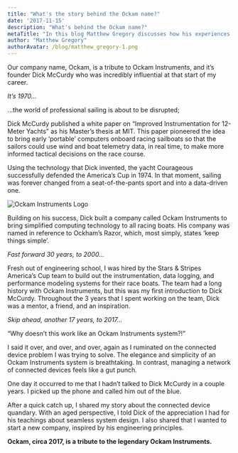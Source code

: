 ```yaml
---
title: "What's the story behind the Ockam name?"
date: '2017-11-15'
description: "What's behind the Ockam name?"
metaTitle: "In this blog Matthew Gregory discusses how his experiences in sailing inspired him to name Ockam as a tribute to one of his mentors."
author: "Matthew Gregory"
authorAvatar: /blog/matthew_gregory-1.png
---
```

Our company name, Ockam, is a tribute to Ockam Instruments, and it’s founder Dick McCurdy who was incredibly influential at that start of my career.

*It’s 1970…*

…the world of professional sailing is about to be disrupted;

Dick McCurdy published a white paper on “Improved Instrumentation for 12-Meter Yachts” as his Master’s thesis at MIT. This paper pioneered the idea to bring early ‘portable’ computers onboard racing sailboats so that the sailors could use wind and boat telemetry data, in real time, to make more informed tactical decisions on the race course.

Using the technology that Dick invented, the yacht Courageous successfully defended the America’s Cup in 1974. In that moment, sailing was forever changed from a seat-of-the-pants sport and into a data-driven one.

![Ockam Instruments Logo](/blog/ockam_instruments_logo.png)

Building on his success, Dick built a company called Ockam Instruments to bring simplified computing technology to all racing boats. His company was named in reference to Ockham’s Razor, which, most simply, states ‘keep things simple’.

*Fast forward 30 years, to 2000…*

Fresh out of engineering school, I was hired by the Stars & Stripes America’s Cup team to build out the instrumentation, data logging, and performance modeling systems for their race boats. The team had a long history with Ockam Instruments, but this was my first introduction to Dick McCurdy. Throughout the 3 years that I spent working on the team, Dick was a mentor, a friend, and an inspiration.

*Skip ahead, another 17 years, to 2017…*

“Why doesn’t this work like an Ockam Instruments system?!”

I said it over, and over, and over, again as I ruminated on the connected device problem I was trying to solve. The elegance and simplicity of an Ockam Instruments system is breathtaking. In contrast, managing a network of connected devices feels like a gut punch.

One day it occurred to me that I hadn’t talked to Dick McCurdy in a couple years. I picked up the phone and called him out of the blue.

After a quick catch up, I shared my story about the connected device quandary. With an aged perspective, I told Dick of the appreciation I had for his teachings about seamless system design. I also shared that I wanted to start a new company, inspired by his engineering principles.

__Ockam, circa 2017, is a tribute to the legendary Ockam Instruments.__

